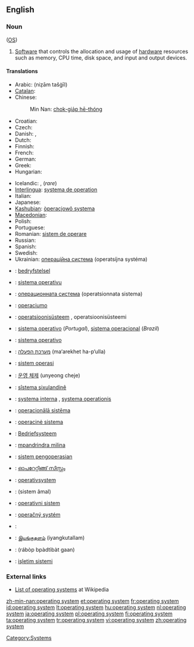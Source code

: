 ==English==
{{wikipedia}}

===Noun===
{{en-noun|sg=[[operating]] [[system]]}} ([[OS]])

# {{software}} [[Software]] that controls the allocation and usage of [[hardware]] resources such as memory, CPU time, disk space, and input and output devices.

====Translations====
{{trans-top|software which controls computer}}
* Arabic: {{Arab|[[نظام تشغيل]]}} (niẓām tašġīl) {{m}}
* [[Catalan]]: {{t-|ca|sistema operatiu|m}}
* Chinese: {{zh-tsp|操作系統|操作系统|cāozuò xìtǒng}}
*: Min Nan: [[chok-gia̍p hē-thóng]]
* Croatian: {{t-|hr|operacijski sustav|m|alt=operácījskī sústav}}
* Czech: {{t-|cs|operační systém|m}}
* Danish: {{t-|da|styresystem|n}}, {{t-|da|operativsystem|n}}
* Dutch: {{t+|nl|besturingssysteem|n}}
* Finnish: {{t+|fi|käyttöjärjestelmä}}
* French: {{t+|fr|système d’exploitation|m}}
* German: {{t+|de|Betriebssystem|n}}
* Greek: {{t|el|λειτουργικό σύστημα|n|tr=litourgikó sístima|sc=Grek}}
* Hungarian: {{t+|hu|operációs rendszer}}
{{trans-mid}}
* Icelandic: {{t-|is|stýrikerfi|n}}, {{t-|is|stjórnkerfi|n}} (''rare'')
* [[Interlingua]]: [[systema de operation]]
* Italian: {{t+|it|sistema operativo|m}}
* Japanese: {{t+|ja|オペレーティングシステム|tr=opēretingushisutemu|sc=Jpan}}
* [[Kashubian]]: [[òperacjowô systema]]
* [[Macedonian]]: {{t|mk|оперативен систем|m|tr=operatíven sístem|sc=Cyrl|xs=Macedonian}}
* Polish: {{t+|pl|system operacyjny|m}}
* Portuguese: {{t+|pt|sistema operativo|m}}
* Romanian: [[sistem de operare]] {{n}}
* Russian: {{t-|ru|операционная система|f|tr=operatsiónnaja sistéma|sc=Cyrl}}
* Spanish: {{t+|es|sistema operativo|m}}
* Swedish: {{t+|sv|operativsystem}}
* Ukrainian: [[операційна система]] (operatsíjna systéma) {{f}}
{{trans-bottom}}

{{checktrans-top}}
* {{ttbc|Afrikaans}}: [[bedryfstelsel]]
* {{ttbc|Asturian}}: [[sistema operativu]] {{m}}
* {{ttbc|Bulgarian}}: [[операционната система]] (operatsionnata sistema) {{f}}
* {{ttbc|Esperanto}}: [[operaciumo]]
* {{ttbc|Estonian}}: [[operatsioonisüsteem]] {{s}}, operatsioonisüsteemi {{p}}
* {{ttbc|Portuguese}}: [[sistema operativo]] {{m}} (''Portugal''), [[sistema operacional]] {{m}} (''Brazil'')
* {{ttbc|Galician}}: [[sistema operativo]] {{m}}
* {{ttbc|Hebrew}}: [[מערכת הפעלה]] (ma‘arekhet ha-p‘ulla)
* {{ttbc|Indonesian}}: [[sistem operasi]]
{{checktrans-mid}}
* {{ttbc|Korean}}: [[운영 체제]] (unyeong cheje)
* {{ttbc|Kurdish}}: [[sîstema şixulandinê]]
* {{ttbc|Latin}}: [[systema interna]] {{f}}, [[systema operationis]] {{f}}
* {{ttbc|Latvian}}: [[operacionālā sistēma]]
* {{ttbc|Lithuanian}}: [[operacinė sistema]]
* {{ttbc|Low Saxon}}: [[Bedriefsysteem]]
* {{ttbc|Malagasy}}: [[mpandrindra milina]]
* {{ttbc|Malay}}: [[sistem pengoperasian]]
* {{ttbc|Malayalam}}: [[ഓപറേറ്റിങ്ങ് സിസ്റ്റം]]
* {{ttbc|Norwegian}}: [[operativsystem]]
* {{ttbc|Persian}}: {{fa-Arab|[[سیستم عامل]]}} (sistem âmal)
* {{ttbc|Serbian}}: [[operativni sistem]]
* {{ttbc|Slovak}}: [[operačný systém]] {{m}}
* {{ttbc|Slovene}}: {{t-|sl|operacijski sistem}}
* {{ttbc|Tamil}}: [[இயங்குதளம்]] (iyangkutallam)
* {{ttbc|Thai}}: {{Thai|[[ระบบปฏิบัติการ]]}} (rábòp bpàdtìbàt gaan)
* {{ttbc|Turkish}}: [[işletim sistemi]]
{{checktrans-bottom}}

===External links===
* [[w:List of operating systems|List of operating systems]] at Wikipedia

[[Category:Systems]]

[[zh-min-nan:operating system]]
[[et:operating system]]
[[fr:operating system]]
[[id:operating system]]
[[lt:operating system]]
[[hu:operating system]]
[[nl:operating system]]
[[ja:operating system]]
[[pl:operating system]]
[[fi:operating system]]
[[ta:operating system]]
[[tr:operating system]]
[[vi:operating system]]
[[zh:operating system]]